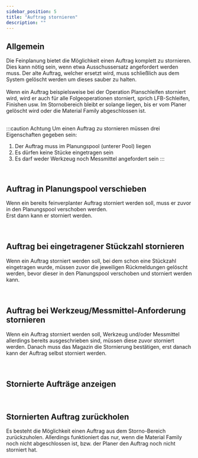 ```yaml
---
sidebar_position: 5
title: "Auftrag stornieren"
description: ""
---
```


## Allgemein
<div className="background-container">
Die Feinplanung bietet die Möglichkeit einen Auftrag komplett zu stornieren.
Dies kann nötig sein, wenn etwa Ausschussersatz angefordert werden muss. 
Der alte Auftrag, welcher ersetzt wird, muss schließlich aus dem System gelöscht werden um dieses sauber zu halten.<br/><br/>
Wenn ein Auftrag beispielsweise bei der Operation Planschleifen storniert wird, 
wird er auch für alle Folgeoperationen storniert, sprich LFB-Schleifen, Finishen usw. 
Im Stornobereich bleibt er solange liegen, bis er vom Planer gelöscht wird
oder die Material Family abgeschlossen ist.<br/><br/>

:::caution Achtung
Um einen Auftrag zu stornieren müssen drei Eigenschaften gegeben sein:

1. Der Auftrag muss im Planungspool (unterer Pool) liegen
2. Es dürfen keine Stücke eingetragen sein
3. Es darf weder Werkzeug noch Messmittel angefordert sein
:::

</div>
<br/>


## Auftrag in Planungspool verschieben
<div className="background-container">
    Wenn ein bereits feinverplanter Auftrag storniert werden soll, muss er zuvor in den Planungspool verschoben werden.<br/>
    Erst dann kann er storniert werden.
</div>
<br/>

<div className="background-container">
    <MoveToPlanningpoolCarousel/>
</div>
<br/>


## Auftrag bei eingetragener Stückzahl stornieren
<div className="background-container">
    Wenn ein Auftrag storniert werden soll, bei dem schon eine Stückzahl eingetragen wurde, müssen zuvor die jeweiligen Rückmeldungen gelöscht
    werden, bevor dieser in den Planungspool verschoben und storniert werden kann.
</div>
<br/>

<div className="background-container">
    <CancellationWithQuantityCarousel/>
</div>
<br/>


## Auftrag bei Werkzeug/Messmittel-Anforderung stornieren
<div className="background-container">
    Wenn ein Auftrag storniert werden soll, Werkzeug und/oder Messmittel allerdings bereits ausgeschrieben sind, müssen
    diese zuvor storniert werden. 
    Danach muss das Magazin die Stornierung bestätigen, erst danach kann der Auftrag selbst storniert werden.
</div>
<br/>

<div className="background-container">
    <CancellationWkzMmCarousel/>
</div>
<br/>



## Stornierte Aufträge anzeigen
<div className="background-container">
    <ShowCancellationCarousel/>
</div>
<br/>


## Stornierten Auftrag zurückholen
<div className="background-container">
    Es besteht die Möglichkeit einen Auftrag aus dem Storno-Bereich zurückzuholen. 
    Allerdings funktioniert das nur, wenn die Material Family noch nicht abgeschlossen ist, bzw.
    der Planer den Auftrag noch nicht storniert hat.
</div>
<br/>

<div className="background-container">
    <RetrieveCancellationCarousel/>
</div>
<br/>
